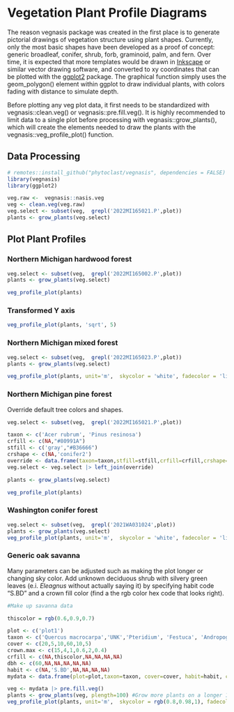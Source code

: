 # Vegetation Plant Profile Diagrams

The reason vegnasis package was created in the first place is to generate pictorial drawings of vegetation structure using plant shapes. Currently, only the most basic shapes have been developed as a proof of concept: generic broadleaf, conifer, shrub, forb, graminoid, palm, and fern. Over time, it is expected that more templates would be drawn in [Inkscape](https://inkscape.org/) or similar vector drawing software, and converted to xy coordinates that can be plotted with the [ggplot2](https://ggplot2.tidyverse.org/) package. The graphical function simply uses the geom_polygon() element within ggplot to draw individual plants, with colors fading with distance to simulate depth.

Before plotting any veg plot data, it first needs to be standardized with vegnasis::clean.veg() or vegnasis::pre.fill.veg(). It is highly recommended to limit data to a single plot before processing with vegnasis::grow_plants(), which will create the elements needed to draw the plants with the vegnasis::veg_profile_plot() function. 

## Data Processing

```r
# remotes::install_github("phytoclast/vegnasis", dependencies = FALSE)
library(vegnasis)
library(ggplot2)

veg.raw <-  vegnasis::nasis.veg
veg <- clean.veg(veg.raw)
veg.select <- subset(veg,  grepl('2022MI165021.P',plot))
plants <- grow_plants(veg.select)


```

## Plot Plant Profiles


### Northern Michigan hardwood forest

```r

veg.select <- subset(veg,  grepl('2022MI165002.P',plot))
plants <- grow_plants(veg.select)

veg_profile_plot(plants)

```

### Transformed Y axis

```r

veg_profile_plot(plants, 'sqrt', 5)

```


### Northern Michigan mixed forest

```r

veg.select <- subset(veg,  grepl('2022MI165023.P',plot))
plants <- grow_plants(veg.select)

veg_profile_plot(plants, unit='m',  skycolor = 'white', fadecolor = 'lightgray', gridalpha = 0.1, groundcolor = 'darkgray')


```

### Northern Michigan pine forest

Override default tree colors and shapes.

```r

veg.select <- subset(veg,  grepl('2022MI165021.P',plot))

taxon <- c('Acer rubrum', 'Pinus resinosa')
crfill <- c(NA,"#80991A")
stfill <- c('gray',"#B36666")
crshape <- c(NA,'conifer2')
override <- data.frame(taxon=taxon,stfill=stfill,crfill=crfill,crshape=crshape)
veg.select <- veg.select |> left_join(override)

plants <- grow_plants(veg.select)

veg_profile_plot(plants)

```



### Washington conifer forest

```r

veg.select <- subset(veg,  grepl('2021WA031024',plot))
plants <- grow_plants(veg.select)
veg_profile_plot(plants, unit='m',  skycolor = 'white', fadecolor = 'lightgray', gridalpha = 0.1, groundcolor = 'darkgray')


```



### Generic oak savanna

Many parameters can be adjusted such as making the plot longer or changing sky color. Add unknown deciduous shrub with silvery green leaves (e.i. *Eleagnus* without actually saying it) by specifying  habit code "S.BD" and a crown fill color (find a the rgb color hex code that looks right). 

```r

#Make up savanna data

thiscolor = rgb(0.6,0.9,0.7)

plot <- c('plot1')
taxon <- c('Quercus macrocarpa','UNK','Pteridium', 'Festuca', 'Andropogon', 'Liatris')
cover <- c(20,5,10,60,10,5)
crown.max <- c(15,4,1,0.6,2,0.4)
crfill <- c(NA,thiscolor,NA,NA,NA,NA)
dbh <- c(60,NA,NA,NA,NA,NA)
habit <- c(NA,'S.BD',NA,NA,NA,NA)
mydata <- data.frame(plot=plot,taxon=taxon, cover=cover, habit=habit, crown.max = crown.max, dbh.max = dbh, crfill=crfill)

veg <- mydata |> pre.fill.veg()
plants <- grow_plants(veg, plength=100) #Grow more plants on a longer 100 m plot (default was 50 m).
veg_profile_plot(plants, unit='m',  skycolor = rgb(0.8,0.98,1), fadecolor = 'lightgray', gridalpha = 0.1, groundcolor = rgb(0.55,0.45,0.2), xlim=c(0,100))

```

